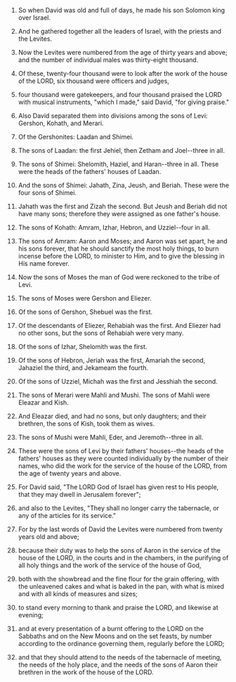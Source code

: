 
1. So when David was old and full of days, he made his son Solomon king over Israel.

2. And he gathered together all the leaders of Israel, with the priests and the Levites.

3. Now the Levites were numbered from the age of thirty years and above; and the number of individual males was thirty-eight thousand.

4. Of these, twenty-four thousand were to look after the work of the house of the LORD, six thousand were officers and judges,

5. four thousand were gatekeepers, and four thousand praised the LORD with musical instruments, "which I made," said David, "for giving praise."

6. Also David separated them into divisions among the sons of Levi: Gershon, Kohath, and Merari.

7. Of the Gershonites: Laadan and Shimei.

8. The sons of Laadan: the first Jehiel, then Zetham and Joel--three in all.

9. The sons of Shimei: Shelomith, Haziel, and Haran--three in all. These were the heads of the fathers' houses of Laadan.

10. And the sons of Shimei: Jahath, Zina, Jeush, and Beriah. These were the four sons of Shimei.

11. Jahath was the first and Zizah the second. But Jeush and Beriah did not have many sons; therefore they were assigned as one father's house.

12. The sons of Kohath: Amram, Izhar, Hebron, and Uzziel--four in all.

13. The sons of Amram: Aaron and Moses; and Aaron was set apart, he and his sons forever, that he should sanctify the most holy things, to burn incense before the LORD, to minister to Him, and to give the blessing in His name forever.

14. Now the sons of Moses the man of God were reckoned to the tribe of Levi.

15. The sons of Moses were Gershon and Eliezer.

16. Of the sons of Gershon, Shebuel was the first.

17. Of the descendants of Eliezer, Rehabiah was the first. And Eliezer had no other sons, but the sons of Rehabiah were very many.

18. Of the sons of Izhar, Shelomith was the first.

19. Of the sons of Hebron, Jeriah was the first, Amariah the second, Jahaziel the third, and Jekameam the fourth.

20. Of the sons of Uzziel, Michah was the first and Jesshiah the second.

21. The sons of Merari were Mahli and Mushi. The sons of Mahli were Eleazar and Kish.

22. And Eleazar died, and had no sons, but only daughters; and their brethren, the sons of Kish, took them as wives.

23. The sons of Mushi were Mahli, Eder, and Jeremoth--three in all.

24. These were the sons of Levi by their fathers' houses--the heads of the fathers' houses as they were counted individually by the number of their names, who did the work for the service of the house of the LORD, from the age of twenty years and above.

25. For David said, "The LORD God of Israel has given rest to His people, that they may dwell in Jerusalem forever";

26. and also to the Levites, "They shall no longer carry the tabernacle, or any of the articles for its service."

27. For by the last words of David the Levites were numbered from twenty years old and above;

28. because their duty was to help the sons of Aaron in the service of the house of the LORD, in the courts and in the chambers, in the purifying of all holy things and the work of the service of the house of God,

29. both with the showbread and the fine flour for the grain offering, with the unleavened cakes and what is baked in the pan, with what is mixed and with all kinds of measures and sizes;

30. to stand every morning to thank and praise the LORD, and likewise at evening;

31. and at every presentation of a burnt offering to the LORD on the Sabbaths and on the New Moons and on the set feasts, by number according to the ordinance governing them, regularly before the LORD;

32. and that they should attend to the needs of the tabernacle of meeting, the needs of the holy place, and the needs of the sons of Aaron their brethren in the work of the house of the LORD.


